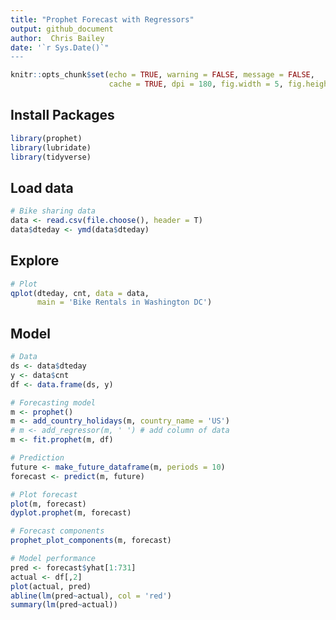 ---
title: "Prophet Forecast with Regressors"
output: github_document
author:  Chris Bailey
date: '`r Sys.Date()`"
---

```{r setup, include=FALSE}
knitr::opts_chunk$set(echo = TRUE, warning = FALSE, message = FALSE,
                      cache = TRUE, dpi = 180, fig.width = 5, fig.height = 8)
```

## Install Packages

```{r}
library(prophet)
library(lubridate)
library(tidyverse)
```

## Load data
```{r}
# Bike sharing data
data <- read.csv(file.choose(), header = T)
data$dteday <- ymd(data$dteday)
```

## Explore
```{r}
# Plot
qplot(dteday, cnt, data = data,
      main = 'Bike Rentals in Washington DC')
```

## Model

```{r}
# Data
ds <- data$dteday
y <- data$cnt
df <- data.frame(ds, y)

# Forecasting model
m <- prophet()
m <- add_country_holidays(m, country_name = 'US')
# m <- add_regressor(m, ' ') # add column of data
m <- fit.prophet(m, df)

# Prediction
future <- make_future_dataframe(m, periods = 10)
forecast <- predict(m, future)

# Plot forecast
plot(m, forecast)
dyplot.prophet(m, forecast)

# Forecast components
prophet_plot_components(m, forecast)

# Model performance
pred <- forecast$yhat[1:731]
actual <- df[,2]
plot(actual, pred)
abline(lm(pred~actual), col = 'red')
summary(lm(pred~actual))

```

